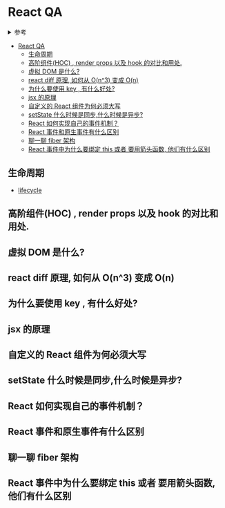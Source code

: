 # React QA

<details>
<summary>参考</summary>

- [8 个问题带你进阶 React](https://juejin.im/post/6844904109691109390)

</details>

- [React QA](#react-qa)
  - [生命周期](#生命周期)
  - [高阶组件(HOC) , render props 以及 hook 的对比和用处.](#高阶组件hoc--render-props-以及-hook-的对比和用处)
  - [虚拟 DOM 是什么?](#虚拟-dom-是什么)
  - [react diff 原理, 如何从 O(n^3) 变成 O(n)](#react-diff-原理-如何从-on3-变成-on)
  - [为什么要使用 key , 有什么好处?](#为什么要使用-key--有什么好处)
  - [jsx 的原理](#jsx-的原理)
  - [自定义的 React 组件为何必须大写](#自定义的-react-组件为何必须大写)
  - [setState 什么时候是同步,什么时候是异步?](#setstate-什么时候是同步什么时候是异步)
  - [React 如何实现自己的事件机制？](#react-如何实现自己的事件机制)
  - [React 事件和原生事件有什么区别](#react-事件和原生事件有什么区别)
  - [聊一聊 fiber 架构](#聊一聊-fiber-架构)
  - [React 事件中为什么要绑定 this 或者 要用箭头函数, 他们有什么区别](#react-事件中为什么要绑定-this-或者-要用箭头函数-他们有什么区别)

## 生命周期

- [lifecycle](/frame/react/lifecycle)

[](./lifecycle.md ':include')

## 高阶组件(HOC) , render props 以及 hook 的对比和用处.
## 虚拟 DOM 是什么?
## react diff 原理, 如何从 O(n^3) 变成 O(n)
## 为什么要使用 key , 有什么好处?
## jsx 的原理
## 自定义的 React 组件为何必须大写
## setState 什么时候是同步,什么时候是异步?
## React 如何实现自己的事件机制？
## React 事件和原生事件有什么区别
## 聊一聊 fiber 架构
## React 事件中为什么要绑定 this 或者 要用箭头函数, 他们有什么区别
